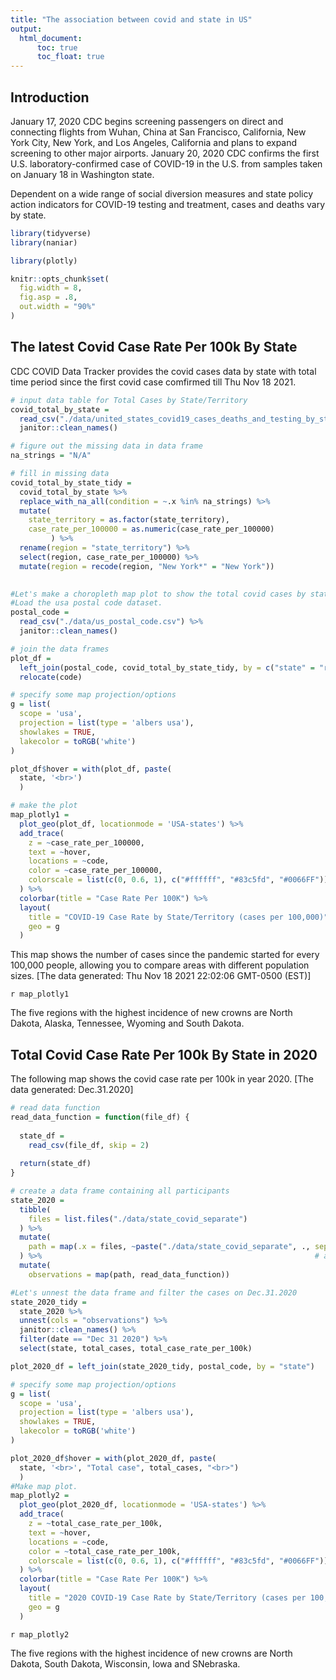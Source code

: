 ```yaml
---
title: "The association between covid and state in US"
output: 
  html_document:
      toc: true
      toc_float: true
---
```


## Introduction

January 17, 2020 CDC begins screening passengers on direct and connecting flights from Wuhan, China at San Francisco, California, New York City, New York, and Los Angeles, California and plans to expand screening to other major airports. January 20, 2020 CDC confirms the first U.S. laboratory-confirmed case of COVID-19 in the U.S. from samples taken on January 18 in Washington state.

Dependent on a wide range of social diversion measures and state policy action indicators for COVID-19 testing and treatment, cases and deaths vary by state.


```r
library(tidyverse)
library(naniar)

library(plotly)

knitr::opts_chunk$set(
  fig.width = 8,
  fig.asp = .8,
  out.width = "90%"
)
```

## The latest Covid Case Rate Per 100k By State

CDC COVID Data Tracker provides the covid cases data by state with total time period since the first covid case comfirmed till Thu Nov 18 2021.


```r
# input data table for Total Cases by State/Territory
covid_total_by_state = 
  read_csv("./data/united_states_covid19_cases_deaths_and_testing_by_state.csv", skip = 2) %>% 
  janitor::clean_names()
```



```r
# figure out the missing data in data frame
na_strings = "N/A"

# fill in missing data
covid_total_by_state_tidy =
  covid_total_by_state %>% 
  replace_with_na_all(condition = ~.x %in% na_strings) %>% 
  mutate(
    state_territory = as.factor(state_territory),
    case_rate_per_100000 = as.numeric(case_rate_per_100000)
         ) %>% 
  rename(region = "state_territory") %>% 
  select(region, case_rate_per_100000) %>% 
  mutate(region = recode(region, "New York*" = "New York"))
  
```



```r
#Let's make a choropleth map plot to show the total covid cases by state in US.
#Load the usa postal code dataset.
postal_code = 
  read_csv("./data/us_postal_code.csv") %>% 
  janitor::clean_names()

# join the data frames
plot_df = 
  left_join(postal_code, covid_total_by_state_tidy, by = c("state" = "region")) %>% 
  relocate(code)

```


```r
# specify some map projection/options
g = list(
  scope = 'usa',
  projection = list(type = 'albers usa'),
  showlakes = TRUE,
  lakecolor = toRGB('white')
)

plot_df$hover = with(plot_df, paste(
  state, '<br>')
  )

# make the plot
map_plotly1 = 
  plot_geo(plot_df, locationmode = 'USA-states') %>% 
  add_trace(
    z = ~case_rate_per_100000, 
    text = ~hover, 
    locations = ~code,
    color = ~case_rate_per_100000, 
    colorscale = list(c(0, 0.6, 1), c("#ffffff", "#83c5fd", "#0066FF"))
  ) %>% 
  colorbar(title = "Case Rate Per 100K") %>% 
  layout(
    title = "COVID-19 Case Rate by State/Territory (cases per 100,000)",
    geo = g
  )


```
This map shows the number of cases since the pandemic started for every 100,000 people, allowing you to compare areas with different population sizes.
[The data generated: Thu Nov 18 2021 22:02:06 GMT-0500 (EST)]

`r map_plotly1`

The five regions with the highest incidence of new crowns are North Dakota, Alaska, Tennessee, Wyoming and South Dakota.

## Total Covid Case Rate Per 100k By State in 2020

The following map shows the covid case rate per 100k in year 2020.  [The data generated: Dec.31.2020]

```r
# read data function
read_data_function = function(file_df) {
  
  state_df = 
    read_csv(file_df, skip = 2)
  
  return(state_df)
}

# create a data frame containing all participants
state_2020 =
  tibble(
    files = list.files("./data/state_covid_separate")
  ) %>% 
  mutate(
    path = map(.x = files, ~paste("./data/state_covid_separate", ., sep = "/"))
  ) %>%                                                             # add path
  mutate(
    observations = map(path, read_data_function))
```



```r
#Let's unnest the data frame and filter the cases on Dec.31.2020
state_2020_tidy =
  state_2020 %>% 
  unnest(cols = "observations") %>% 
  janitor::clean_names() %>% 
  filter(date == "Dec 31 2020") %>%
  select(state, total_cases, total_case_rate_per_100k)
```



```r
plot_2020_df = left_join(state_2020_tidy, postal_code, by = "state")

```


```r
# specify some map projection/options
g = list(
  scope = 'usa',
  projection = list(type = 'albers usa'),
  showlakes = TRUE,
  lakecolor = toRGB('white')
)

plot_2020_df$hover = with(plot_2020_df, paste(
  state, '<br>', "Total case", total_cases, "<br>")
  )
#Make map plot.
map_plotly2 = 
  plot_geo(plot_2020_df, locationmode = 'USA-states') %>% 
  add_trace(
    z = ~total_case_rate_per_100k, 
    text = ~hover, 
    locations = ~code,
    color = ~total_case_rate_per_100k, 
    colorscale = list(c(0, 0.6, 1), c("#ffffff", "#83c5fd", "#0066FF"))
  ) %>% 
  colorbar(title = "Case Rate Per 100K") %>% 
  layout(
    title = "2020 COVID-19 Case Rate by State/Territory (cases per 100,000)",
    geo = g
  )
```

`r map_plotly2`

The five regions with the highest incidence of new crowns are North Dakota, South Dakota, Wisconsin, Iowa and SNebraska.